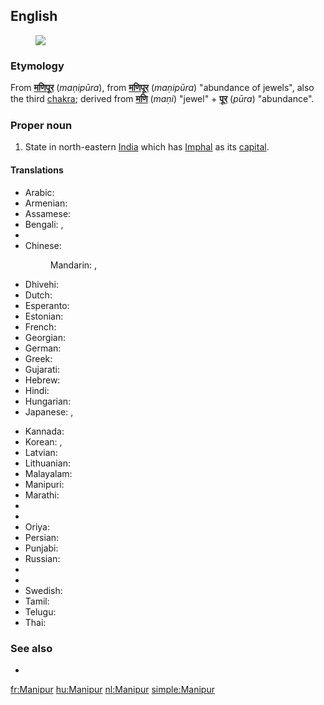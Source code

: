 ==English==
{{wikipedia}}
[[Image:Manipur in India (disputed hatched).svg|thumb|]]
===Etymology===
From {{etyl|hi|en}} '''[[मणिपूर]]''' (''maṇipūra''), from {{etyl|sa|en}} '''[[मणिपूर]]''' (''maṇipūra'') "abundance of jewels", also the third [[chakra]]; derived from '''[[मणि]]''' (''maṇi'') "jewel" + '''[[पूर]]''' (''pūra'') "abundance".

===Proper noun===
{{en-proper noun}}

# State in north-eastern [[India]] which has [[Imphal]] as its [[capital]].

====Translations====
{{trans-top|Manipur, India}}
* Arabic: {{t|ar|مانيبور|m|tr=manibuur}}
* Armenian: {{t|hy|Մանիպուր|tr=Manipur}}
* Assamese: {{t|as|মণিপুৰ|sc=Beng|tr=maṇipur}}
* Bengali: {{t|bn|মিণপুর|tr=miṇapur|sc=Beng}}, {{t|bn|মণিপুর|sc=Beng|tr=maṇipur}}
* {{trreq|hne}}
* Chinese:
*: Mandarin: {{t|cmn|曼尼普爾邦|tr=Běndìzhìlǐ|sc=Hani}}, {{t|cmn|曼尼普尔邦|tr=Mànnípǔ'ěr-bāng|sc=Hani}}
* Dhivehi: {{t|dv|މަނިޕޫރު|sc=Thaa|tr=manipūru}}
* Dutch: {{t+|nl|Manipur}}
* Esperanto: {{t|eo|Manipuro}}
* Estonian: {{t|et|Manipur}}
* French: {{t+|fr|Manipur}}
* Georgian: {{t|ka|მანიპური|sc=Geor}}
* German: {{t|de|Manipur}}
* Greek: {{t+|el|Μανιπούρ|sc=Grek}}
* Gujarati: {{t|gu|મણિપુર|sc=Gujr|tr=maṇipur}}
* Hebrew: {{t|he|מאניפור}}
* Hindi: {{t|hi|मणिपूर|tr=maṇipūr}}
* Hungarian: {{t+|hu|Manipur}}
* Japanese: {{t|ja|マニプル州|tr=Manipuru-shū}}, {{t|ja|マニプル|tr=Manipuru}}
{{trans-mid}}
* Kannada: {{t|kn|ಮಣಿಪುರ|sc=Knda|tr=maṇipura}}
* Korean: {{t|ko|마니푸르 주|tr=Manipureu ju|sc=Hang}}, {{t|ko|마니푸르|tr=Manipureu|sc=Hang}}
* Latvian: {{t|lv|Manipura}}
* Lithuanian: {{t|lt|Manipuras}}
* Malayalam: {{t|ml|മണിപ്പൂർ|sc=Mlym|tr=maṇippūr}}
* Manipuri: {{t|mni|মণিপুর|tr=maṇipur|sc=Beng}}
* Marathi: {{t|mr|मणिपूर|sc=Deva|tr=maṇipūr}}
* {{trreq|lus}}
* {{trreq|ne}}
* Oriya: {{t|or|ମଣିପୁର|tr=maṇipur|sc=Orya}}
* Persian: {{t|fa|مانی‌پور}}
* Punjabi: {{t|pa|ਮਨੀਪੁਰ|tr=manīpur|sc=Guru}}
* Russian: {{t|ru|Манипур|m|tr=Manipúr}}
* {{trreq|sat}}
* {{trreq|sip}}
* Swedish: {{t|sv|Manipur}}
* Tamil: {{t+|ta|மணிப்பூர்|sc=Taml|tr=maṇippūr}}
* Telugu: {{t+|te|మణిపూర్|tr=maṇipūr}}
* Thai: {{t|th|รัฐมณีปุระ|tr=rát máneebpùrá}}
{{trans-bottom}}

===See also===
* {{list:states of India/en}}


[[fr:Manipur]]
[[hu:Manipur]]
[[nl:Manipur]]
[[simple:Manipur]]